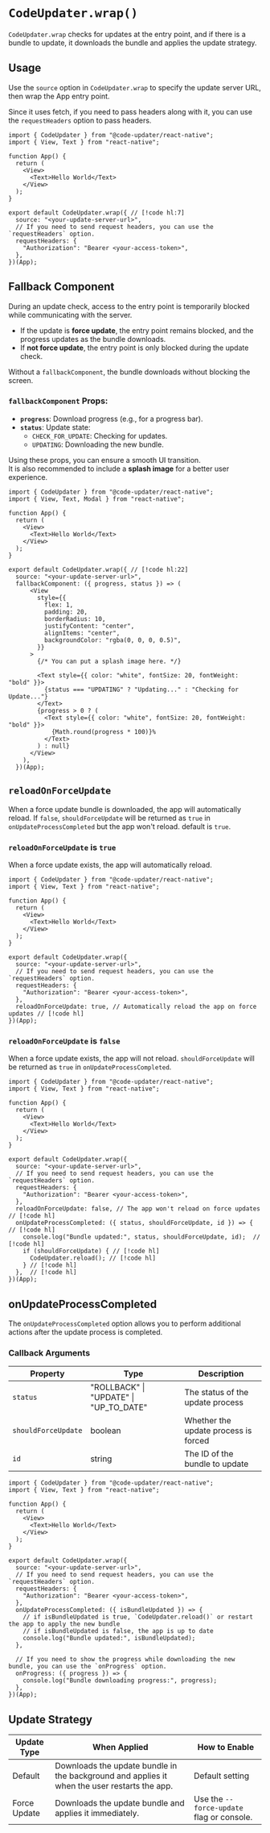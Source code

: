 # `CodeUpdater.wrap()`

`CodeUpdater.wrap` checks for updates at the entry point, and if there is a bundle to update, it downloads the bundle and applies the update strategy.

## Usage
Use the `source` option in `CodeUpdater.wrap` to specify the update server URL, then wrap the App entry point.

Since it uses fetch, if you need to pass headers along with it, you can use the `requestHeaders` option to pass headers.
```tsx
import { CodeUpdater } from "@code-updater/react-native";
import { View, Text } from "react-native";

function App() {
  return (
    <View>
      <Text>Hello World</Text>
    </View>
  );
}

export default CodeUpdater.wrap({ // [!code hl:7]
  source: "<your-update-server-url>",
  // If you need to send request headers, you can use the `requestHeaders` option.
  requestHeaders: {
    "Authorization": "Bearer <your-access-token>",
  },
})(App);
```


## Fallback Component

During an update check, access to the entry point is temporarily blocked while communicating with the server.

- If the update is **force update**, the entry point remains blocked, and the progress updates as the bundle downloads.  
- If **not force update**, the entry point is only blocked during the update check.

Without a `fallbackComponent`, the bundle downloads without blocking the screen.

### `fallbackComponent` Props:
- **`progress`**: Download progress (e.g., for a progress bar).  
- **`status`**: Update state:
  - `CHECK_FOR_UPDATE`: Checking for updates.  
  - `UPDATING`: Downloading the new bundle.  

Using these props, you can ensure a smooth UI transition.  
It is also recommended to include a **splash image** for a better user experience.
```tsx
import { CodeUpdater } from "@code-updater/react-native";
import { View, Text, Modal } from "react-native";

function App() {
  return (
    <View>
      <Text>Hello World</Text>
    </View>
  );
}

export default CodeUpdater.wrap({ // [!code hl:22]
  source: "<your-update-server-url>",
  fallbackComponent: ({ progress, status }) => (
      <View
        style={{
          flex: 1,
          padding: 20,
          borderRadius: 10,
          justifyContent: "center",
          alignItems: "center",
          backgroundColor: "rgba(0, 0, 0, 0.5)",
        }}
      >
        {/* You can put a splash image here. */}

        <Text style={{ color: "white", fontSize: 20, fontWeight: "bold" }}>
          {status === "UPDATING" ? "Updating..." : "Checking for Update..."}
        </Text>
        {progress > 0 ? (
          <Text style={{ color: "white", fontSize: 20, fontWeight: "bold" }}>
            {Math.round(progress * 100)}%
          </Text>
        ) : null}
      </View>
    ),
  })(App);
```

## `reloadOnForceUpdate`

When a force update bundle is downloaded, the app will automatically reload. If `false`, `shouldForceUpdate` will be returned as `true` in `onUpdateProcessCompleted` but the app won't reload. default is `true`.

### `reloadOnForceUpdate` is `true`

When a force update exists, the app will automatically reload.

```tsx
import { CodeUpdater } from "@code-updater/react-native";
import { View, Text } from "react-native";

function App() {
  return (
    <View>
      <Text>Hello World</Text>
    </View>
  );
}

export default CodeUpdater.wrap({
  source: "<your-update-server-url>",
  // If you need to send request headers, you can use the `requestHeaders` option.
  requestHeaders: {
    "Authorization": "Bearer <your-access-token>",
  },
  reloadOnForceUpdate: true, // Automatically reload the app on force updates // [!code hl]
})(App);
```


### `reloadOnForceUpdate` is `false`

When a force update exists, the app will not reload. `shouldForceUpdate` will be returned as `true` in `onUpdateProcessCompleted`.

```tsx
import { CodeUpdater } from "@code-updater/react-native";
import { View, Text } from "react-native";

function App() {
  return (
    <View>
      <Text>Hello World</Text>
    </View>
  );
}

export default CodeUpdater.wrap({
  source: "<your-update-server-url>",
  // If you need to send request headers, you can use the `requestHeaders` option.
  requestHeaders: {
    "Authorization": "Bearer <your-access-token>",
  },
  reloadOnForceUpdate: false, // The app won't reload on force updates // [!code hl]
  onUpdateProcessCompleted: ({ status, shouldForceUpdate, id }) => {  // [!code hl]
    console.log("Bundle updated:", status, shouldForceUpdate, id);  // [!code hl]
    if (shouldForceUpdate) { // [!code hl]
      CodeUpdater.reload(); // [!code hl]
    } // [!code hl]
  },  // [!code hl]
})(App);
```

## onUpdateProcessCompleted

The `onUpdateProcessCompleted` option allows you to perform additional actions after the update process is completed.

### Callback Arguments

| Property | Type | Description |
|----------|-------------|-------------|
| `status` | "ROLLBACK" \| "UPDATE" \| "UP_TO_DATE" | The status of the update process |
| `shouldForceUpdate` | boolean | Whether the update process is forced |
| `id` | string | The ID of the bundle to update |

```tsx
import { CodeUpdater } from "@code-updater/react-native";
import { View, Text } from "react-native";

function App() {
  return (
    <View>
      <Text>Hello World</Text>
    </View>
  );
}

export default CodeUpdater.wrap({
  source: "<your-update-server-url>",
  // If you need to send request headers, you can use the `requestHeaders` option.
  requestHeaders: {
    "Authorization": "Bearer <your-access-token>",
  },
  onUpdateProcessCompleted: ({ isBundleUpdated }) => {
    // if isBundleUpdated is true, `CodeUpdater.reload()` or restart the app to apply the new bundle
    // if isBundleUpdated is false, the app is up to date
    console.log("Bundle updated:", isBundleUpdated);
  },

  // If you need to show the progress while downloading the new bundle, you can use the `onProgress` option.
  onProgress: ({ progress }) => {
    console.log("Bundle downloading progress:", progress);
  },
})(App);
```

## Update Strategy

| Update Type   | When Applied                                              | How to Enable                              |
|---------------|----------------------------------------------------------|-------------------------------------------|
| Default       | Downloads the update bundle in the background and applies it when the user restarts the app. | Default setting                           |
| Force Update  | Downloads the update bundle and applies it immediately.   | Use the `--force-update` flag or console. |

